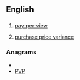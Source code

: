 ==English==

==={{initialism}}===
{{q}}

# {{television}} [[pay-per-view]]
# [[purchase price variance]]

===Anagrams===
* {{alphagram|ppv}}
* [[PVP#English|PVP]]